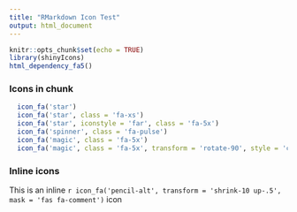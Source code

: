 ```yaml
---
title: "RMarkdown Icon Test"
output: html_document
---
```


```r
knitr::opts_chunk$set(echo = TRUE)
library(shinyIcons)
html_dependency_fa5()
```

### Icons in chunk

```r
  icon_fa('star')
  icon_fa('star', class = 'fa-xs')
  icon_fa('star', iconstyle = 'far', class = 'fa-5x')
  icon_fa('spinner', class = 'fa-pulse')
  icon_fa('magic', class = 'fa-5x')
  icon_fa('magic', class = 'fa-5x', transform = 'rotate-90', style = 'color:Tomato')
```

### Inline icons
This is an inline `r icon_fa('pencil-alt', transform = 'shrink-10 up-.5', mask = 'fas fa-comment')` icon
